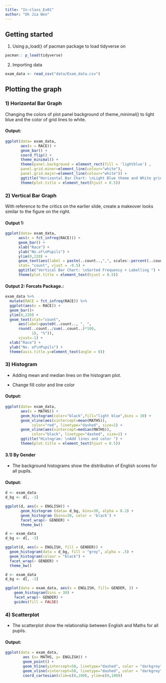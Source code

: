 ```yaml
---
title: "In-class_Ex01"
author: "Oh Jia Wen"
---
```


## Getting started

1.  Using p_load() of pacman package to load tidyverse on

```r
pacman:: p_load(tidyverse) 
```

2.  Importing data

```r
exam_data <- read_csv("data/Exam_data.csv")
```

## Plotting the graph

### 1) Horizontal Bar Graph

Changing the colors of plot panel background of theme_minimal() to light blue and the color of grid lines to white.

#### Output:

```r
ggplot(data= exam_data,
       aes(x = RACE)) +
       geom_bar() +
       coord_flip() +
       theme_minimal() +
       theme(panel.background = element_rect(fill = 'lightblue') ,
       panel.grid.minor=element_line(colour="white"),
       panel.grid.major=element_line(colour="white")) +
       ggtitle("Horizontal Bar Chart: \nLight Blue theme and White grid lines ") +  
       theme(plot.title = element_text(hjust = 0.5))
```

### 2) Vertical Bar Graph

With reference to the critics on the earlier slide, create a makeover looks similar to the figure on the right.

#### Output 1:

```r
ggplot(data= exam_data,
      aes(x = fct_infreq(RACE))) +
      geom_bar() +
      xlab("Race") +
      ylab("No.of\nPupils") +
      ylim(0,220) +
      geom_text(aes(label = paste(..count..,",", scales::percent(..count../sum(..count..),accuracy = 0.1))), 
      stat= "count", vjust = -0.5) +
      ggtitle("Vertical Bar Chart: \nSorted Frequency + Labelling ") +
      theme(plot.title = element_text(hjust = 0.5))
```

#### Output 2: Forcats Package.:

```r
exam_data %>%
  mutate(RACE = fct_infreq(RACE)) %>%
  ggplot(aes(x = RACE)) + 
  geom_bar()+
  ylim(0,220) +
  geom_text(stat="count", 
      aes(label=paste0(..count.., ", ", 
      round(..count../sum(..count..)*100,
            1), "%")),
      vjust=-1) +
  xlab("Race") +
  ylab("No. of\nPupils") +
  theme(axis.title.y=element_text(angle = 0))
```

### 3) Histogram

-   Adding mean and median lines on the histogram plot.

-   Change fill color and line color

#### Output:

```r
ggplot(data= exam_data,
       aes(x = MATHS)) +
       geom_histogram(color="black",fill="light blue",bins = 30) +
       geom_vline(aes(xintercept=mean(MATHS)),
            color="red", linetype="dashed", size=1) +
       geom_vline(aes(xintercept=median(MATHS)),
            color="black", linetype="dashed", size=1) +
       ggtitle("Histogram: \nAdd lines and color ") +  
       theme(plot.title = element_text(hjust = 0.5))
```

#### 3.1) By Gender

-   The background histograms show the distribution of English scores for all pupils.

#### Output:

```r
d <- exam_data   
d_bg <- d[, -3] 

ggplot(d, aes(x = ENGLISH)) +
       geom_histogram (data= d_bg, bins=30, alpha = 0.2) +
       geom_histogram (bins=30, color = 'black') +
       facet_wrap(~ GENDER) + 
       theme_bw()       

```

```r
d <- exam_data   
d_bg <- d[, -3]  

ggplot(d, aes(x = ENGLISH, fill = GENDER)) +
  geom_histogram(data = d_bg, fill = "grey", alpha = .5) +
  geom_histogram(colour = "black") +
  facet_wrap(~ GENDER) +
  theme_bw() 

```

```r
d <- exam_data   
d_bg <- d[, -3] 

ggplot(data = exam_data, aes(x = ENGLISH, fill= GENDER, )) +
    geom_histogram(bins = 30) +
    facet_wrap(~ GENDER) +
    guides(fill = FALSE) 
```

### 4) Scatterplot

-   The scatterplot show the relationship between English and Maths for all pupils.

#### Output:

```r
ggplot(data = exam_data, 
        aes (x= MATHS, y= ENGLISH)) +
        geom_point() +
        geom_hline(yintercept=50, linetype="dashed", color = "darkgrey") +
        geom_vline(xintercept=50, linetype="dashed", color = "darkgrey") +
        coord_cartesian(xlim=c(0,100), ylim=c(0,100)) 

```
